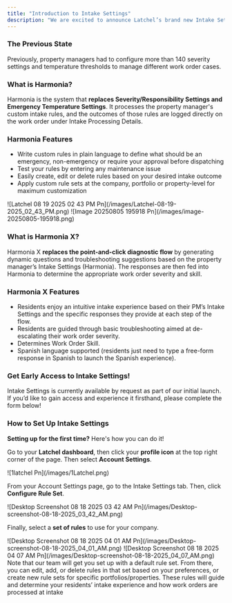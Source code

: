 ```yaml
---
title: "Introduction to Intake Settings"
description: "We are excited to announce Latchel’s brand new Intake Settings, powered by Harmonia and Harmonia X. Latchel now offers property managers increased customization of work order intake outcomes and residents a personalized intake experience."
---
```


### **The Previous State**

Previously, property managers had to configure more than 140 severity settings and temperature thresholds to manage different work order cases.

### **What is Harmonia?**

Harmonia is the system that **replaces Severity/Responsibility Settings and Emergency Temperature Settings**. It processes the property manager's custom intake rules, and the outcomes of those rules are logged directly on the work order under Intake Processing Details.

### **Harmonia Features**

- Write custom rules in plain language to define what should be an emergency, non-emergency or require your approval before dispatching
- Test your rules by entering any maintenance issue
- Easily create, edit or delete rules based on your desired intake outcome
- Apply custom rule sets at the company, portfolio or property-level for maximum customization

<Frame caption="PM View: Example Rule Set">
  ![Latchel 08 19 2025 02 43 PM Pn](/images/Latchel-08-19-2025_02_43_PM.png)
</Frame>

<Frame caption="Example log for a Work Order processed by Harmonia">
  ![Image 20250805 195918 Pn](/images/image-20250805-195918.png)
</Frame>

### **What is Harmonia X?**

Harmonia X **replaces the point-and-click diagnostic flow** by generating dynamic questions and troubleshooting suggestions based on the property manager’s Intake Settings (Harmonia). The responses are then fed into Harmonia to determine the appropriate work order severity and skill.

### **Harmonia X Features**

- Residents enjoy an intuitive intake experience based on their PM’s Intake Settings and the specific responses they provide at each step of the flow.
- Residents are guided through basic troubleshooting aimed at de-escalating their work order severity.
- Determines Work Order Skill.
- Spanish language supported (residents just need to type a free-form response in Spanish to launch the Spanish experience).

### **Get Early Access to Intake Settings\!**

Intake Settings is currently available by request as part of our initial launch. If you’d like to gain access and experience it firsthand, please complete the form below\!

<CardGroup cols={2}>
  <Card title="Sign up here!" icon="file-pen" iconType="duotone" color="#f99b8a" horizontal href="https://latchel.typeform.com/to/QNa2vLGl">
    
  </Card>
</CardGroup>

### **How to Set Up Intake Settings**

**Setting up for the first time?** Here's how you can do it\!

Go to your **Latchel dashboard**, then click your **profile icon** at the top right corner of the page. Then select **Account Settings**.

<Frame>
  ![1latchel Pn](/images/1Latchel.png)
</Frame>

From your Account Settings page, go to the Intake Settings tab. Then, click **Configure Rule Set**.

<Frame>
  ![Desktop Screenshot 08 18 2025 03 42 AM Pn](/images/Desktop-screenshot-08-18-2025_03_42_AM.png)
</Frame>

Finally, select a **set of rules** to use for your company.

<Frame>
  ![Desktop Screenshot 08 18 2025 04 01 AM Pn](/images/Desktop-screenshot-08-18-2025_04_01_AM.png)
</Frame>

<Frame>
  ![Desktop Screenshot 08 18 2025 04 07 AM Pn](/images/Desktop-screenshot-08-18-2025_04_07_AM.png)
</Frame>

<Note>
  Note that our team will get you set up with a default rule set. From there, you can edit, add, or delete rules in that set based on your preferences, or create new rule sets for specific portfolios/properties. These rules will guide and determine your residents’ intake experience and how work orders are processed at intake
</Note>